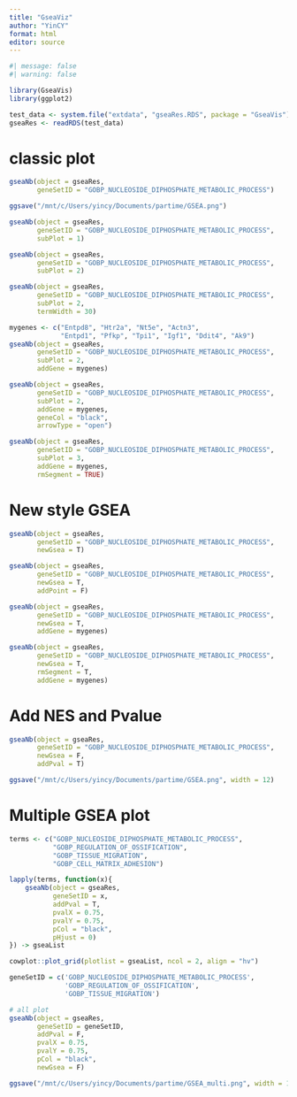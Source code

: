 ```yaml
---
title: "GseaViz"
author: "YinCY"
format: html
editor: source
---
```



```r
#| message: false
#| warning: false

library(GseaVis)
library(ggplot2)
```

```r
test_data <- system.file("extdata", "gseaRes.RDS", package = "GseaVis")
gseaRes <- readRDS(test_data)
```

# classic plot
```r
gseaNb(object = gseaRes, 
       geneSetID = "GOBP_NUCLEOSIDE_DIPHOSPHATE_METABOLIC_PROCESS")

ggsave("/mnt/c/Users/yincy/Documents/partime/GSEA.png")
```

```r
gseaNb(object = gseaRes, 
       geneSetID = "GOBP_NUCLEOSIDE_DIPHOSPHATE_METABOLIC_PROCESS", 
       subPlot = 1)
```

```r
gseaNb(object = gseaRes, 
       geneSetID = "GOBP_NUCLEOSIDE_DIPHOSPHATE_METABOLIC_PROCESS", 
       subPlot = 2)
```

```r
gseaNb(object = gseaRes, 
       geneSetID = "GOBP_NUCLEOSIDE_DIPHOSPHATE_METABOLIC_PROCESS", 
       subPlot = 2, 
       termWidth = 30)
```

```r
mygenes <- c("Entpd8", "Htr2a", "Nt5e", "Actn3", 
             "Entpd1", "Pfkp", "Tpi1", "Igf1", "Ddit4", "Ak9")
gseaNb(object = gseaRes, 
       geneSetID = "GOBP_NUCLEOSIDE_DIPHOSPHATE_METABOLIC_PROCESS", 
       subPlot = 2, 
       addGene = mygenes)
```

```r
gseaNb(object = gseaRes, 
       geneSetID = "GOBP_NUCLEOSIDE_DIPHOSPHATE_METABOLIC_PROCESS", 
       subPlot = 2, 
       addGene = mygenes, 
       geneCol = "black", 
       arrowType = "open")
```

```r
gseaNb(object = gseaRes, 
       geneSetID = "GOBP_NUCLEOSIDE_DIPHOSPHATE_METABOLIC_PROCESS", 
       subPlot = 3, 
       addGene = mygenes, 
       rmSegment = TRUE)
```

# New style GSEA
```r
gseaNb(object = gseaRes, 
       geneSetID = "GOBP_NUCLEOSIDE_DIPHOSPHATE_METABOLIC_PROCESS", 
       newGsea = T)
```

```r
gseaNb(object = gseaRes, 
       geneSetID = "GOBP_NUCLEOSIDE_DIPHOSPHATE_METABOLIC_PROCESS", 
       newGsea = T, 
       addPoint = F)
```

```r
gseaNb(object = gseaRes, 
       geneSetID = "GOBP_NUCLEOSIDE_DIPHOSPHATE_METABOLIC_PROCESS", 
       newGsea = T, 
       addGene = mygenes)
```

```r
gseaNb(object = gseaRes, 
       geneSetID = "GOBP_NUCLEOSIDE_DIPHOSPHATE_METABOLIC_PROCESS", 
       newGsea = T, 
       rmSegment = T, 
       addGene = mygenes)
```

# Add NES and Pvalue
```r
gseaNb(object = gseaRes, 
       geneSetID = "GOBP_NUCLEOSIDE_DIPHOSPHATE_METABOLIC_PROCESS", 
       newGsea = F, 
       addPval = T)

ggsave("/mnt/c/Users/yincy/Documents/partime/GSEA.png", width = 12)
```

# Multiple GSEA plot
```r
terms <- c("GOBP_NUCLEOSIDE_DIPHOSPHATE_METABOLIC_PROCESS", 
           "GOBP_REGULATION_OF_OSSIFICATION", 
           "GOBP_TISSUE_MIGRATION", 
           "GOBP_CELL_MATRIX_ADHESION")

lapply(terms, function(x){
    gseaNb(object = gseaRes, 
           geneSetID = x, 
           addPval = T, 
           pvalX = 0.75, 
           pvalY = 0.75, 
           pCol = "black", 
           pHjust = 0)
}) -> gseaList

cowplot::plot_grid(plotlist = gseaList, ncol = 2, align = "hv")
```

```r
geneSetID = c('GOBP_NUCLEOSIDE_DIPHOSPHATE_METABOLIC_PROCESS',
              'GOBP_REGULATION_OF_OSSIFICATION',
              'GOBP_TISSUE_MIGRATION')

# all plot
gseaNb(object = gseaRes,
       geneSetID = geneSetID, 
       addPval = F, 
       pvalX = 0.75, 
       pvalY = 0.75, 
       pCol = "black", 
       newGsea = F)

ggsave("/mnt/c/Users/yincy/Documents/partime/GSEA_multi.png", width = 12)
```







